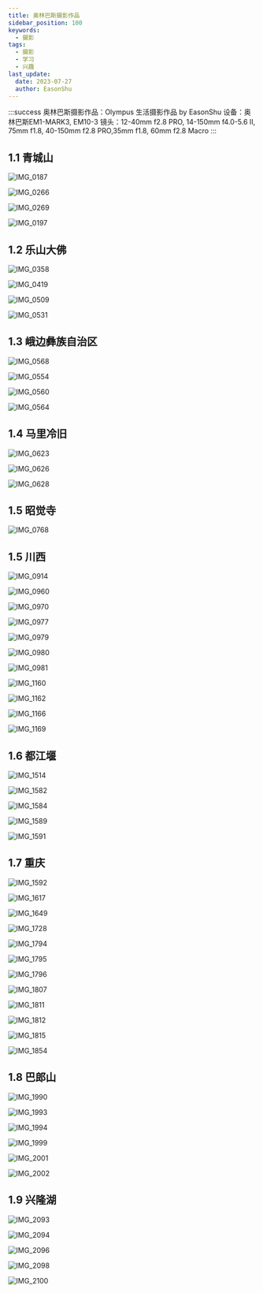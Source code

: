 ```yaml
---
title: 奥林巴斯摄影作品
sidebar_position: 100
keywords:
  - 摄影
tags:
  - 摄影
  - 学习
  - 兴趣
last_update:
  date: 2023-07-27
  author: EasonShu
---
```


:::success
奥林巴斯摄影作品：Olympus 生活摄影作品 by EasonShu
设备：奥林巴斯EM1-MARK3,  EM10-3
镜头：12-40mm f2.8 PRO, 14-150mm f4.0-5.6 II, 75mm f1.8, 40-150mm f2.8 PRO,35mm f1.8, 60mm f2.8 Macro
:::

<TOCInline toc={toc} />


## 1.1  青城山

![IMG_0187](奥林巴斯/images/IMG_0187.JPG)

![IMG_0266](奥林巴斯/images/IMG_0266.JPG)

![IMG_0269](奥林巴斯/images/IMG_0269.JPG)

![IMG_0197](奥林巴斯/images/IMG_0197.JPG)

## 1.2 乐山大佛

![IMG_0358](奥林巴斯/images/IMG_0358.jpg)

![IMG_0419](奥林巴斯/images/IMG_0419.JPG)

![IMG_0509](奥林巴斯/images/IMG_0509.jpeg)

![IMG_0531](奥林巴斯/images/IMG_0531.JPG)

## 1.3 峨边彝族自治区

![IMG_0568](奥林巴斯/images/IMG_0568.JPG)

![IMG_0554](奥林巴斯/images/IMG_0554.JPG)

![IMG_0560](奥林巴斯/images/IMG_0560.JPG)



![IMG_0564](奥林巴斯/images/IMG_0564.JPG)

## 1.4 马里冷旧

![IMG_0623](奥林巴斯/images/IMG_0623.JPG)

![IMG_0626](奥林巴斯/images/IMG_0626.JPG)

![IMG_0628](奥林巴斯/images/IMG_0628.JPG)

## 1.5  昭觉寺

![IMG_0768](奥林巴斯/images/IMG_0768.JPG)

## 1.5 川西

![IMG_0914](奥林巴斯/images/IMG_0914.JPG)

![IMG_0960](奥林巴斯/images/IMG_0960.JPG)

![IMG_0970](奥林巴斯/images/IMG_0970.JPEG)

![IMG_0977](奥林巴斯/images/IMG_0977.JPG)

![IMG_0979](奥林巴斯/images/IMG_0979.JPG)

![IMG_0980](奥林巴斯/images/IMG_0980.JPG)

![IMG_0981](奥林巴斯/images/IMG_0981.JPG)

![IMG_1160](奥林巴斯/images/IMG_1160.JPG)

![IMG_1162](奥林巴斯/images/IMG_1162.JPG)

![IMG_1166](奥林巴斯/images/IMG_1166.JPG)

![IMG_1169](奥林巴斯/images/IMG_1169.JPG)

## 1.6 都江堰

![IMG_1514](奥林巴斯/images/IMG_1514.JPG)

![IMG_1582](奥林巴斯/images/IMG_1582.JPG)

![IMG_1584](奥林巴斯/images/IMG_1584.JPG)

![IMG_1589](奥林巴斯/images/IMG_1589.JPG)

![IMG_1591](奥林巴斯/images/IMG_1591.JPG)

## 1.7 重庆

![IMG_1592](奥林巴斯/images/IMG_1592.JPG)

![IMG_1617](奥林巴斯/images/IMG_1617.JPG)

![IMG_1649](奥林巴斯/images/IMG_1649.jpeg)

![IMG_1728](奥林巴斯/images/IMG_1728.JPG)

![IMG_1794](奥林巴斯/images/IMG_1794.JPG)

![IMG_1795](奥林巴斯/images/IMG_1795.JPG)

![IMG_1796](奥林巴斯/images/IMG_1796.JPG)

![IMG_1807](奥林巴斯/images/IMG_1807.JPG)

![IMG_1811](奥林巴斯/images/IMG_1811.JPG)

![IMG_1812](奥林巴斯/images/IMG_1812.JPG)

![IMG_1815](奥林巴斯/images/IMG_1815.JPG)

![IMG_1854](奥林巴斯/images/IMG_1854.JPG)

## 1.8 巴郎山

![IMG_1990](奥林巴斯/images/IMG_1990.JPG)

![IMG_1993](奥林巴斯/images/IMG_1993.JPG)

![IMG_1994](奥林巴斯/images/IMG_1994.JPG)

![IMG_1999](奥林巴斯/images/IMG_1999.JPG)

![IMG_2001](奥林巴斯/images/IMG_2001.JPG)

![IMG_2002](奥林巴斯/images/IMG_2002.JPG)

## 1.9 兴隆湖

![IMG_2093](奥林巴斯/images/IMG_2093.JPG)

![IMG_2094](奥林巴斯/images/IMG_2094.JPG)

![IMG_2096](奥林巴斯/images/IMG_2096.JPG)

![IMG_2098](奥林巴斯/images/IMG_2098.JPG)

![IMG_2100](奥林巴斯/images/IMG_2100.JPG)
